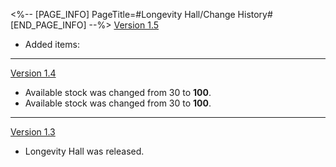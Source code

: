 <%-- [PAGE_INFO]
PageTitle=#Longevity Hall/Change History#
[END_PAGE_INFO] --%>
{{Change History/Header}}
[[Version 1.5]]
* Added items: {{Item List|Recipe: Children's Fragrant Orange Pills; Puffergoat Belly Bliss}}
----
[[Version 1.4]]
* Available {{Item|Extract of Medicinal Herbs|25}} stock was changed from 30 to '''100'''.
* Available {{Item|Human-Height Auspicious Crops|25}} stock was changed from 30 to '''100'''.
----
[[Version 1.3]]
* Longevity Hall was released.